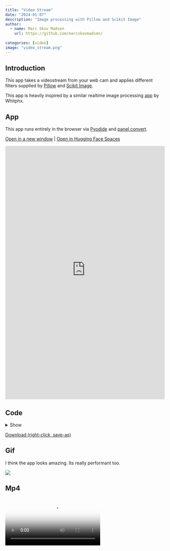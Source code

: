 ```yaml
---
title: "Video Stream"
date: "2024-01-07"
description: "Image processing with Pillow and Scikit Image"
author:
  - name: Marc Skov Madsen
    url: https://github.com/marcskovmadsen/  
    
categories: [video]
image: "video_stream.png"
---
```


## Introduction

This app takes a videostream from your web cam and applies different filters supplied by [Pillow](https://python-pillow.org/) and [Scikit Image](https://scikit-image.org/).

This app is heavily inspired by a similar realtime image processing [app](https://edit.share.stlite.net/?sampleAppId=realtime_image_processing) by Whitphx.

## App

This app runs entirely in the browser via [Pyodide](https://pyodide.org) and [panel convert](https://panel.holoviz.org/how_to/wasm/convert.html).

<a href="https://awesome-panel-video-stream.static.hf.space" target="_blank">Open in a new window</a> | <a href="https://huggingface.co/spaces/awesome-panel/video_stream" target="_blank">Open in Hugging Face Spaces</a>

<iframe
	src="https://awesome-panel-video-stream.static.hf.space"
	frameborder="0"
	style="width:100%;height:800px"
  allow="camera"
></iframe>

## Code

<details>
<summary>Show</summary>
```.python
```
</details>

<a href="https://raw.githubusercontent.com/awesome-panel/awesome-panel/main/examples/video_stream.py" download>Download (right-click, save-as)</a>

## Gif

I think the app looks amazing. Its really performant too.

<img src="https://cdn.awesome-panel.org/resources/video_stream/video_stream.gif"></img>

## Mp4

<video poster="https://cdn.awesome-panel.org/resources/video_stream/video_stream.png" controls>
  <source src="https://cdn.awesome-panel.org/resources/video_stream/video_stream.mp4" type="video/mp4">
  Your browser does not support HTML video.
</video>

## Png

<img src="https://cdn.awesome-panel.org/resources/video_stream/video_stream.png"></img>

## Social

Please share on social media. Thanks.

<a href="https://x.com/awesome_panel/status/1744076017847664958?s=20" target="_blank"><i class="bi bi-twitter"></i></a> <a href="https://www.linkedin.com/posts/awesome-panel-org_python-analytics-datascience-activity-7149842654095212544-Szep?utm_source=share&utm_medium=member_desktop" target="_blank"><i class="bi bi-linkedin"></i></a>